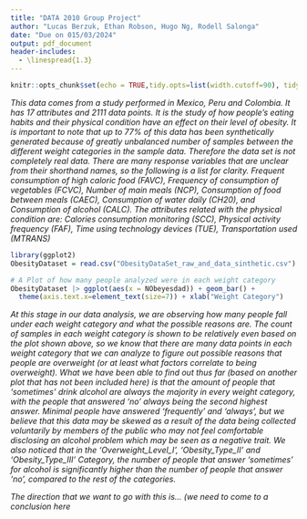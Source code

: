 ```yaml
---
title: "DATA 2010 Group Project"
author: "Lucas Berzuk, Ethan Robson, Hugo Ng, Rodell Salonga"
date: "Due on 015/03/2024"
output: pdf_document
header-includes:
  - \linespread{1.3}
---
```


```r
knitr::opts_chunk$set(echo = TRUE,tidy.opts=list(width.cutoff=90), tidy=TRUE)
```

*This data comes from a study performed in Mexico, Peru and Colombia. It has 17 attributes and 2111 data points. It is the study of how people's eating habits and their physical condition have an effect on their level of obesity. It is important to note that up to 77% of this data has been synthetically generated because of greatly unbalanced number of samples between the different weight categories in the sample data. Therefore the data set is not completely real data.* 
*There are many response variables that are unclear from their shorthand names, so the following is a list for clarity. Frequent consumption of high caloric food (FAVC), Frequency of consumption of vegetables (FCVC), Number of main meals (NCP), Consumption of food between meals (CAEC), Consumption of water daily (CH20), and Consumption of alcohol (CALC). The attributes related with the physical condition are: Calories consumption monitoring (SCC), Physical activity frequency (FAF), Time using technology devices (TUE), Transportation used (MTRANS)*

```r
library(ggplot2)
ObesityDataset = read.csv("ObesityDataSet_raw_and_data_sinthetic.csv")

# A Plot of how many people analyzed were in each weight category
ObesityDataset |> ggplot(aes(x = NObeyesdad)) + geom_bar() + 
  theme(axis.text.x=element_text(size=7)) + xlab("Weight Category")
```
*At this stage in our data analysis, we are observing how many people fall under each weight category and what the possible reasons are. The count of samples in each weight category is shown to be relatively even based on the plot shown above, so we know that there are many data points in each weight category that we can analyze to figure out possible reasons that people are overweight (or at least what factors correlate to being overweight). What we have been able to find out thus far (based on another plot that has not been included here) is that the amount of people that 'sometimes' drink alcohol are always the majority in every weight category, with the people that answered 'no' always being the second highest answer. Minimal people have answered 'frequently' and 'always', but we believe that this data may be skewed as a result of the data being collected voluntarily by members of the public who may not feel comfortable disclosing an alcohol problem which may be seen as a negative trait. We also noticed that in the 'Overweight_Level_I', 'Obesity_Type_II' and 'Obesity_Type_III' Category, the number of people that answer 'sometimes' for alcohol is significantly higher than the number of people that answer 'no', compared to the rest of the categories.*

*The direction that we want to go with this is... (we need to come to a conclusion here*
